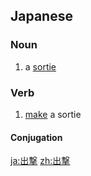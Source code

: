 {{also|出擊}}
==Japanese==
{{ja-kanjitab|しゅつ|げき|yomi=on}}

===Noun===
{{ja-noun|しゅつげき}}

# a [[sortie]]

===Verb===
{{ja-verb-suru|しゅつげき}}

# [[make]] a sortie

====Conjugation====
{{ja-suru|しゅつげき}}

[[ja:出撃]]
[[zh:出撃]]